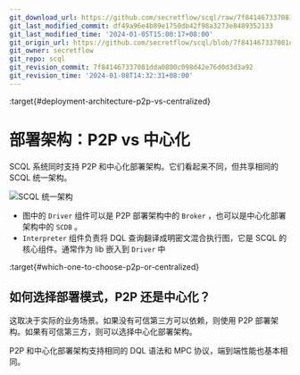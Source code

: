 ```yaml
---
git_download_url: https://github.com/secretflow/scql/raw/7f841467337081dda0800c098d42e76d0d3d3a92/docs/topics/system/deploy-arch.rst
git_last_modified_commit: df49a96e4b89e1750db42f98a3273e8489352133
git_last_modified_time: '2024-01-05T15:00:17+08:00'
git_origin_url: https://github.com/secretflow/scql/blob/7f841467337081dda0800c098d42e76d0d3d3a92/docs/topics/system/deploy-arch.rst
git_owner: secretflow
git_repo: scql
git_revision_commit: 7f841467337081dda0800c098d42e76d0d3d3a92
git_revision_time: '2024-01-08T14:32:31+08:00'
---
```


:target{#deployment-architecture-p2p-vs-centralized}

# 部署架构：P2P vs 中心化

SCQL 系统同时支持 P2P 和中心化部署架构。它们看起来不同，但共享相同的 SCQL 统一架构。

![SCQL 统一架构](../../_assets/scql_unified_arch.png)

- 图中的 `Driver` 组件可以是 P2P 部署架构中的 `Broker` ，也可以是中心化部署架构中的 `SCDB` 。
- `Interpreter` 组件负责将 DQL 查询翻译成明密文混合执行图，它是 SCQL 的核心组件。通常作为 lib 嵌入到 `Driver` 中

:target{#which-one-to-choose-p2p-or-centralized}

## 如何选择部署模式，P2P 还是中心化？

这取决于实际的业务场景。如果没有可信第三方可以依赖，则使用 P2P 部署架构。如果有可信第三方，则可以选择中心化部署架构。

P2P 和中心化部署架构支持相同的 DQL 语法和 MPC 协议，端到端性能也基本相同。
